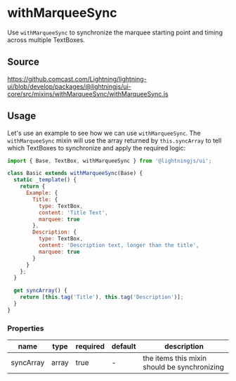
# withMarqueeSync

Use `withMarqueeSync` to synchronize the marquee starting point and timing across multiple TextBoxes.

## Source

https://github.comcast.com/Lightning/lightning-ui/blob/develop/packages/@lightningjs/ui-core/src/mixins/withMarqueeSync/withMarqueeSync.js

## Usage

Let's use an example to see how we can use `withMarqueeSync`. The `withMarqueeSync` mixin will use the array returned by `this.syncArray` to tell which TextBoxes to synchronize and apply the required logic:

```js
import { Base, TextBox, withMarqueeSync } from '@lightningjs/ui';

class Basic extends withMarqueeSync(Base) {
  static _template() {
    return {
      Example: {
        Title: {
          type: TextBox,
          content: 'Title Text',
          marquee: true
        },
        Description: {
          type: TextBox,
          content: 'Description text, longer than the title',
          marquee: true
        }
      }
    };
  }

  get syncArray() {
    return [this.tag('Title'), this.tag('Description')];
  }
}
```

<Canvas>
  <Story id="utilities-withmarqueesync--basic" />
</Canvas>

### Properties

| name      | type  | required | default | description                                  |
| --------- | ----- | -------- | ------- | -------------------------------------------- |
| syncArray | array | true     | -       | the items this mixin should be synchronizing |
